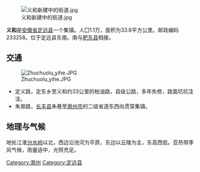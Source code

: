 {{coord|32|15|20|N|117|44|33|E|display=title}}
{{coor icon|w=24px|32|15|20.00|N|117|44|33.00|E}}
[[File:义和新建中的街道.jpg|thumb]]

'''义和'''是[[安徽省|安徽省]][[定远县|定远县]]一个集镇。人囗1.1万，面积为33.6平方公里。邮政编码233258。位于定远县东南。南与[[肥东县|肥东县]]相接。

==交通==
[[File:Zhuchuolu_yihe.JPG|thumb]]
*定义路，定东乡至义和约33公里的柏油路，县级公路，多年失修，路面坑坑洼洼。
*朱滁路，[[长丰县|长丰县]]朱巷至[[滁州市|滁州市]]的二级省道东西向贯穿集镇。

==地理与气候==
地处江淮[[分水岭|分水岭]]以北，西边沿池河为平原，东边以丘陵为主，东高西低。亚热带季风气候，雨量适中，光照充足。

[[Category:滁州|Category:滁州]]
[[Category:定远县|Category:定远县]]